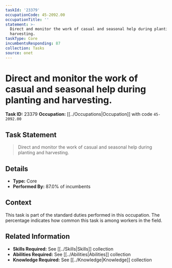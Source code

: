 ```yaml
---
taskId: '23379'
occupationCode: 45-2092.00
occupationTitle: ''
statement: >-
  Direct and monitor the work of casual and seasonal help during planting and
  harvesting.
taskType: Core
incumbentsResponding: 87
collection: Tasks
source: onet
---
```

# Direct and monitor the work of casual and seasonal help during planting and harvesting.

**Task ID:** 23379
**Occupation:** [[../Occupations|Occupation]] with code `45-2092.00`

## Task Statement

> Direct and monitor the work of casual and seasonal help during planting and harvesting.

## Details

- **Type:** Core
- **Performed By:** 87.0% of incumbents

## Context

This task is part of the standard duties performed in this occupation. The percentage indicates how common this task is among workers in the field.

## Related Information

- **Skills Required:** See [[../Skills|Skills]] collection
- **Abilities Required:** See [[../Abilities|Abilities]] collection
- **Knowledge Required:** See [[../Knowledge|Knowledge]] collection
